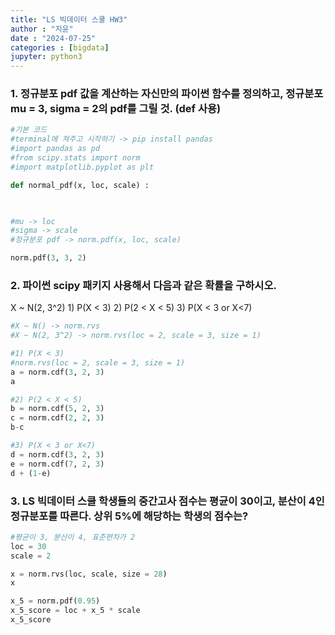 ```yaml
---
title: "LS 빅데이터 스쿨 HW3"
author : "지윤"
date : "2024-07-25"
categories : [bigdata]
jupyter: python3
---
```

### 1. 정규분포 pdf 값을 계산하는 자신만의 파이썬 함수를 정의하고, 정규분포  mu = 3, sigma = 2의 pdf를 그릴 것. (def 사용) 

```python
#기본 코드 
#terminal에 쳐주고 시작하기 -> pip install pandas
#import pandas as pd 
#from scipy.stats import norm
#import matplotlib.pyplot as plt
```


```python
def normal_pdf(x, loc, scale) : 
    


#mu -> loc
#sigma -> scale
#정규분포 pdf -> norm.pdf(x, loc, scale) 

norm.pdf(3, 3, 2)

```

### 2. 파이썬 scipy 패키지 사용해서 다음과 같은 확률을 구하시오.
X ~ N(2, 3^2)
1) P(X < 3)
2) P(2 < X < 5)
3) P(X < 3 or X<7)

```python
#X ~ N() -> norm.rvs
#X ~ N(2, 3^2) -> norm.rvs(loc = 2, scale = 3, size = 1) 

#1) P(X < 3)
#norm.rvs(loc = 2, scale = 3, size = 1) 
a = norm.cdf(3, 2, 3)
a

#2) P(2 < X < 5)
b = norm.cdf(5, 2, 3)
c = norm.cdf(2, 2, 3)
b-c

#3) P(X < 3 or X<7)
d = norm.cdf(3, 2, 3)
e = norm.cdf(7, 2, 3)
d + (1-e)
```

### 3. LS 빅데이터 스쿨 학생들의 중간고사 점수는 평균이 30이고, 분산이 4인 정규분포를 따른다. 상위 5%에 해당하는 학생의 점수는? 

```python
#평균이 3, 분산이 4, 표준편차가 2 
loc = 30
scale = 2

x = norm.rvs(loc, scale, size = 28)
x

x_5 = norm.pdf(0.95)
x_5_score = loc + x_5 * scale
x_5_score 
```



